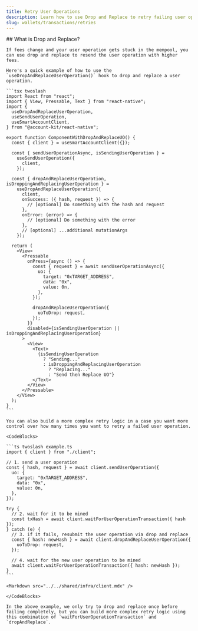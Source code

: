 ```yaml
---
title: Retry User Operations
description: Learn how to use Drop and Replace to retry failing user operations.
slug: wallets/transactions/retries
---
```


<Tabs>
  <Tab title="React">
    ## What is Drop and Replace?

    If fees change and your user operation gets stuck in the mempool, you can use drop and replace to resend the user operation with higher fees.

    Here's a quick example of how to use the `useDropAndReplaceUserOperation()` hook to drop and replace a user operation.

    ```tsx twoslash
    import React from "react";
    import { View, Pressable, Text } from "react-native";
    import {
      useDropAndReplaceUserOperation,
      useSendUserOperation,
      useSmartAccountClient,
    } from "@account-kit/react-native";

    export function ComponentWithDropAndReplaceUO() {
      const { client } = useSmartAccountClient({});

      const { sendUserOperationAsync, isSendingUserOperation } =
        useSendUserOperation({
          client,
        });

      const { dropAndReplaceUserOperation, isDroppingAndReplacingUserOperation } =
        useDropAndReplaceUserOperation({
          client,
          onSuccess: ({ hash, request }) => {
            // [optional] Do something with the hash and request
          },
          onError: (error) => {
            // [optional] Do something with the error
          },
          // [optional] ...additional mutationArgs
        });

      return (
        <View>
          <Pressable
            onPress={async () => {
              const { request } = await sendUserOperationAsync({
                uo: {
                  target: "0xTARGET_ADDRESS",
                  data: "0x",
                  value: 0n,
                },
              });

              dropAndReplaceUserOperation({
                uoToDrop: request,
              });
            }}
            disabled={isSendingUserOperation || isDroppingAndReplacingUserOperation}
          >
            <View>
              <Text>
                {isSendingUserOperation
                  ? "Sending..."
                  : isDroppingAndReplacingUserOperation
                    ? "Replacing..."
                    : "Send then Replace UO"}
              </Text>
            </View>
          </Pressable>
        </View>
      );
    }
    ```

    You can also build a more complex retry logic in a case you want more control over how many times you want to retry a failed user operation.

  </Tab>
  <Tab title="JavaScript">
    <Markdown src="../../shared/infra/drop-and-replace-description.mdx" />

    <CodeBlocks>

    ```ts twoslash example.ts
    import { client } from "./client";

    // 1. send a user operation
    const { hash, request } = await client.sendUserOperation({
      uo: {
        target: "0xTARGET_ADDRESS",
        data: "0x",
        value: 0n,
      },
    });

    try {
      // 2. wait for it to be mined
      const txHash = await client.waitForUserOperationTransaction({ hash });
    } catch (e) {
      // 3. if it fails, resubmit the user operation via drop and replace
      const { hash: newHash } = await client.dropAndReplaceUserOperation({
        uoToDrop: request,
      });

      // 4. wait for the new user operation to be mined
      await client.waitForUserOperationTransaction({ hash: newHash });
    }
    ```

    <Markdown src="../../shared/infra/client.mdx" />

    </CodeBlocks>

    In the above example, we only try to drop and replace once before failing completely, but you can build more complex retry logic using this combination of `waitForUserOperationTransaction` and `dropAndReplace`.

  </Tab>
</Tabs>

